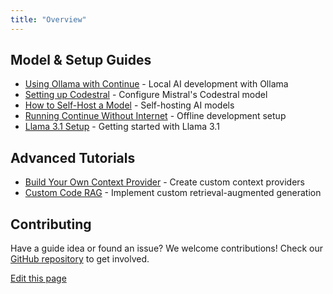 ```yaml
---
title: "Overview"
---
```


## Model & Setup Guides[​](#model--setup-guides "Direct link to Model & Setup Guides")

* [Using Ollama with Continue](/guides/ollama-guide) - Local AI development with Ollama
* [Setting up Codestral](/guides/set-up-codestral) - Configure Mistral's Codestral model
* [How to Self-Host a Model](/guides/how-to-self-host-a-model) - Self-hosting AI models
* [Running Continue Without Internet](/guides/running-continue-without-internet) - Offline development setup
* [Llama 3.1 Setup](/guides/llama3.1) - Getting started with Llama 3.1

## Advanced Tutorials[​](#advanced-tutorials "Direct link to Advanced Tutorials")

* [Build Your Own Context Provider](/guides/build-your-own-context-provider) - Create custom context providers
* [Custom Code RAG](/guides/custom-code-rag) - Implement custom retrieval-augmented generation

## Contributing[​](#contributing "Direct link to Contributing")

Have a guide idea or found an issue? We welcome contributions! Check our [GitHub repository](https://github.com/continuedev/continue) to get involved.

[Edit this page](https://github.com/continuedev/continue/tree/main/docs/docs/guides/00-overview.mdx)
